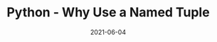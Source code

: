 ---
title: Python - Why Use a Named Tuple
date: '2021-06-04'
tags: ['Python', 'cybersecurity', 'google']
draft: true
summary: 'Worried about cybersecurity? Learn how authentication setup works for Google Cloud Functions and its wider cybersecurity implications.'
---